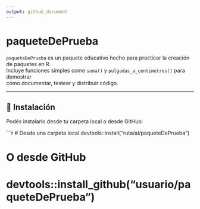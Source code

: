 ```yaml
---
output: github_document
---
```


# paqueteDePrueba

`paqueteDePrueba` es un paquete educativo hecho para practicar la creación de paquetes en R.  
Incluye funciones simples como `suma()` y `pulgadas_a_centimetros()` para demostrar  
cómo documentar, testear y distribuir código.

---

## 🚀 Instalación

Podés instalarlo desde tu carpeta local o desde GitHub:

```r
# Desde una carpeta local
devtools::install("ruta/al/paqueteDePrueba")

# O desde GitHub
# devtools::install_github("usuario/paqueteDePrueba")

